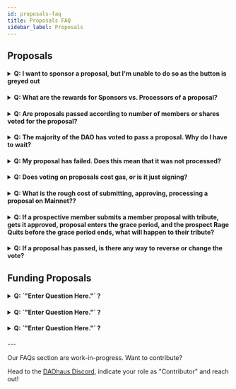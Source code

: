 ```yaml
---
id: proposals-faq
title: Proposals FAQ
sidebar_label: Proposals
---
```

## Proposals

<h4><details>
<summary>Q: I want to sponsor a proposal, but I'm unable to do so as the button is greyed out</summary>
  
<p>&nbsp;</p>
  
A: Check to make sure you have enough wxDAI to sponsor the proposal.
  
</details></h4>


<h4><details>
  <summary>Q: What are the rewards for Sponsors vs. Processors of a proposal?</summary>
  
<p>&nbsp;</p>
  
A: When a proposal is processed, the sponsor will receive his initial deposit minus processing reward.  The member who processed the proposal will receive the processing reward (set by the DAO).
  
  </details></h4>
  
   <h4><details>
  <summary>Q: Are proposals passed according to number of members or shares voted for the proposal?</summary>
  
<p>&nbsp;</p>
  
A: The proposal will pass as long as majority of votes go to either "Yes" or "No". The number of members voting for a proposal is usually secondary and triggered only in extreme cases. 
  
  </details></h4>
  
  <h4><details>
  <summary>Q: The majority of the DAO has voted to pass a proposal. Why do I have to wait?</summary>
  
<p>&nbsp;</p>
  
A: After a proposal has passed from voting, the DAO has to wait for the voting and grace period to pass before processing the proposal.
The durations for these are set when you summon your DAO.  You can also set a "Quorum Threshold" so that the voting period is shortened with consensus.
  
  </details></h4>

<h4><details>
  <summary>Q: My proposal has failed. Does this mean that it was not processed?</summary>
  
 <p>&nbsp;</p>
  
A: After the voting period has ended, when a proposal is ready to be processed, you will see whether or not the proposal passed/failed.  If no one voted on the proposal, it will automatically fail. It will also fail if the action outlined in the proposal cannot be executed, such as sending 500 wxDAI from your DAO to an Externally Owned Account (EOA), when your DAO doesn't actually hold 500 wxDAI.
  </details></h4>
  
  <h4><details>
<summary>Q: Does voting on proposals cost gas, or is it just signing?</summary>
  
<p>&nbsp;</p>
  
A: It costs gas, but it should only require 1 yes vote if there is soft consensus achieved before voting.
  
</details></h4>

<h4><details>
  <summary>Q: What is the rough cost of submitting, approving, processing a proposal on Mainnet??</summary>
  
<p>&nbsp;</p>
  
A: It's around ~$100 (That said, this is context and time dependent during the time of this Q&A).
  
  </details></h4>
  
  <h4><details>
<summary>Q: If a prospective member submits a member proposal with tribute, gets it approved, proposal enters the grace period, and the prospect Rage Quits before the grace period ends, what will happen to their tribute?</summary>
  
<p>&nbsp;</p>
  
A: If their shares are more than the dilution bound setting (e.g. 1/3), the proposal would fail when they rage quit. When a member submits a membership proposal, their tribute goes into the escrow and goes into the treasury only when the proposal is passed and processed. If the member rage quits before the processing, they can only take their current fair share of the treasury.
  
</details></h4>
  
 <h4><details>
  <summary>Q: If a proposal has passed, is there any way to reverse or change the vote?</summary>
  
<p>&nbsp;</p>
  
A: If the proposal has been passed by majority of votes, there is no way to reverse the proposal.  However, if the proposal is in "Voting", you can persuade other members to vote "No" to prevent the proposal from passing.
  
  </details></h4>

## Funding Proposals

<h4><details>
<summary> Q: `"Enter Question Here."` ?</summary>
  
<p>&nbsp;</p>
  
A: `"Enter Answer Here."`
  
</details></h4>

<h4><details>
<summary> Q: `"Enter Question Here."` ?</summary>
  
<p>&nbsp;</p>
  
A: `"Enter Answer Here."`
  
</details></h4>

<h4><details>
<summary> Q: `"Enter Question Here."` ?</summary>
  
<p>&nbsp;</p>
  
A: `"Enter Answer Here."`
  
</details></h4>
---

Our FAQs section are work-in-progress. Want to contribute? 

Head to the [DAOhaus Discord](https://discord.gg/bUd7HqMx), indicate your role as "Contributor" and reach out! 
